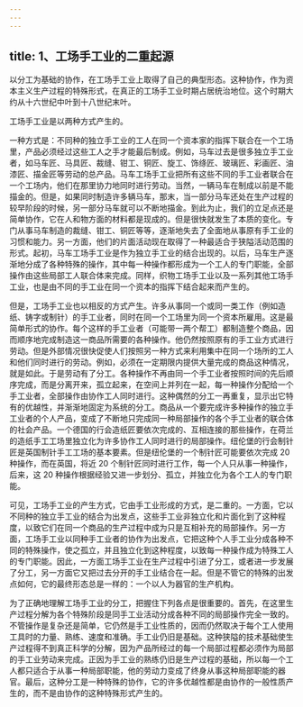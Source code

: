 ```yaml
---
---
---
```

title: 1、工场手工业的二重起源
---




以分工为基础的协作，在工场手工业上取得了自己的典型形态。这种协作，作为资本主义生产过程的特殊形式，在真正的工场手工业时期占居统治地位。这个时期大约从十六世纪中叶到十八世纪末叶。

工场手工业是以两种方式产生的。

一种方式是：不同种的独立手工业的工人在同一个资本家的指挥下联合在一个工场里，产品必须经过这些工人之手才能最后制成。例如，马车过去是很多独立手工业者，如马车匠、马具匠、裁缝、钳工、铜匠、旋工、饰绦匠、玻璃匠、彩画匠、油漆匠、描金匠等劳动的总产品。马车工场手工业把所有这些不同的手工业者联合在一个工场内，他们在那里协力地同时进行劳动。当然，一辆马车在制成以前是不能描金的。但是，如果同时制造许多辆马车，那末，当一部分马车还处在生产过程的较早阶段的时候，另一部分马车就可以不断地描金。到此为止，我们的立足点还是简单协作，它在人和物方面的材料都是现成的。但是很快就发生了本质的变化。专门从事马车制造的裁缝、钳工、铜匠等等，逐渐地失去了全面地从事原有手工业的习惯和能力。另一方面，他们的片面活动现在取得了一种最适合于狭隘活动范围的形式。起初，马车工场手工业是作为独立手工业的结合出现的。以后，马车生产逐渐地分成了各种特殊的操作，其中每一种操作都形成为一个工人的专门职能，全部操作由这些局部工人联合体来完成。同样，织物工场手工业以及一系列其他工场手工业，也是由不同的手工业在同一个资本的指挥下结合起来而产生的。

但是，工场手工业也以相反的方式产生。许多从事同一个或同一类工作（例如造纸、铸字或制针）的手工业者，同时在同一个工场里为同一个资本所雇用。这是最简单形式的协作。每个这样的手工业者（可能带一两个帮工）都制造整个商品，因而顺序地完成制造这一商品所需要的各种操作。他仍然按照原有的手工业方式进行劳动。但是外部情况很快促使人们按照另一种方式来利用集中在同一个场所的工人和他们同时进行的劳动。例如，必须在一定期限内提供大量完成的商品这种情况，就是如此。于是劳动有了分工。各种操作不再由同一个手工业者按照时间的先后顺序完成，而是分离开来，孤立起来，在空间上并列在一起，每一种操作分配给一个手工业者，全部操作由协作工人同时进行。这种偶然的分工一再重复，显示出它特有的优越性，并渐渐地固定为系统的分工。商品从一个要完成许多种操作的独立手工业者的个人产品，变成了不断地只完成同一种局部操作的各个手工业者的联合体的社会产品。一个德国的行会造纸匠要依次完成的、互相连接的那些操作，在荷兰的造纸手工工场里独立化为许多协作工人同时进行的局部操作。纽伦堡的行会制针匠是英国制针手工工场的基本要素。但是纽伦堡的一个制针匠可能要依次完成 20 种操作，而在英国，将近 20 个制针匠同时进行工作，每一个人只从事一种操作，后来，这 20 种操作根据经验又进一步划分、孤立，并独立化为各个工人的专门职能。

可见，工场手工业的产生方式，它由手工业形成的方式，是二重的。一方面，它以不同种的独立手工业的结合为出发点，这些手工业非独立化和片面化到了这种程度，以致它们在同一个商品的生产过程中成为只是互相补充的局部操作。另一方面，工场手工业以同种手工业者的协作为出发点，它把这种个人手工业分成各种不同的特殊操作，使之孤立，并且独立化到这种程度，以致每一种操作成为特殊工人的专门职能。因此，一方面工场手工业在生产过程中引进了分工，或者进一步发展了分工，另一方面它又把过去分开的手工业结合在一起。但是不管它的特殊的出发点如何，它的最终形态总是一样的：一个以人为器官的生产机构。

为了正确地理解工场手工业的分工，把握住下列各点是很重要的。首先，在这里生产过程分解为各个特殊阶段是同手工业活动分成各种不同的局部操作完全一致的。不管操作是复杂还是简单，它仍然是手工业性质的，因而仍然取决于每个工人使用工具时的力量、熟练、速度和准确。手工业仍旧是基础。这种狭隘的技术基础使生产过程得不到真正科学的分解，因为产品所经过的每一个局部过程都必须作为局部的手工业劳动来完成。正因为手工业的熟练仍旧是生产过程的基础，所以每一个工人都只适合于从事一种局部职能，他的劳动力变成了终身从事这种局部职能的器官。最后，这种分工是一种特殊的协作，它的许多优越性都是由协作的一般性质产生的，而不是由协作的这种特殊形式产生的。